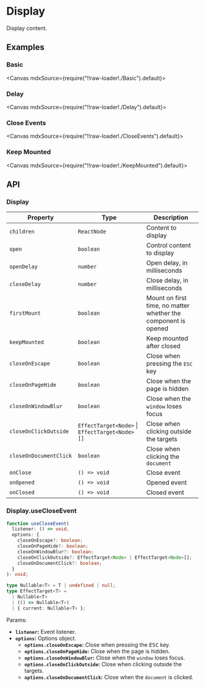 
<Meta title="Utilities/Display" />

# Display

Display content.

## Examples

### Basic

<Canvas mdxSource={require("!!raw-loader!./Basic").default}>
  <Story id="examples-display--basic" />
</Canvas>

### Delay

<Canvas mdxSource={require("!!raw-loader!./Delay").default}>
  <Story id="examples-display--delay" />
</Canvas>

### Close Events

<Canvas mdxSource={require("!!raw-loader!./CloseEvents").default}>
  <Story id="examples-display--close-events" />
</Canvas>

### Keep Mounted

<Canvas mdxSource={require("!!raw-loader!./KeepMounted").default}>
  <Story id="examples-display--keep-mounted" />
</Canvas>

## API

### Display

| Property               | Type                                           | Description                                                    |
| ---------------------- | ---------------------------------------------- | -------------------------------------------------------------- |
| `children`             | `ReactNode`                                    | Content to display                                             |
| `open`                 | `boolean`                                      | Control content to display                                     |
| `openDelay`            | `number`                                       | Open delay, in milliseconds                                    |
| `closeDelay`           | `number`                                       | Close delay, in milliseconds                                   |
| `firstMount`           | `boolean`                                      | Mount on first time, no matter whether the component is opened |
| `keepMounted`          | `boolean`                                      | Keep mounted after closed                                      |
| `closeOnEscape`        | `boolean`                                      | Close when pressing the <kbd>ESC</kbd> key                     |
| `closeOnPageHide`      | `boolean`                                      | Close when the page is hidden                                  |
| `closeOnWindowBlur`    | `boolean`                                      | Close when the `window` loses focus                            |
| `closeOnClickOutside`  | `EffectTarget<Node>` \| `EffectTarget<Node>[]` | Close when clicking outside the targets                        |
| `closeOnDocumentClick` | `boolean`                                      | Close when clicking the `document`                             |
| `onClose`              | `() => void`                                   | Close event                                                    |
| `onOpened`             | `() => void`                                   | Opened event                                                   |
| `onClosed`             | `() => void`                                   | Closed event                                                   |

### Display.useCloseEvent

```ts
function useCloseEvent(
  listener: () => void,
  options: {
    closeOnEscape?: boolean;
    closeOnPageHide?: boolean;
    closeOnWindowBlur?: boolean;
    closeOnClickOutside?: EffectTarget<Node> | EffectTarget<Node>[];
    closeOnDocumentClick?: boolean;
  }
): void;

type Nullable<T> = T | undefined | null;
type EffectTarget<T> =
  | Nullable<T>
  | (() => Nullable<T>)
  | { current: Nullable<T> };
```

Params:

- **`listener`:** Event listener.
- **`options`:** Options object.
  - **`options.closeOnEscape`:** Close when pressing the <kbd>ESC</kbd> key.
  - **`options.closeOnPageHide`:** Close when the page is hidden.
  - **`options.closeOnWindowBlur`:** Close when the `window` loses focus.
  - **`options.closeOnClickOutside`:** Close when clicking outside the targets.
  - **`options.closeOnDocumentClick`:** Close when the `document` is clicked.
